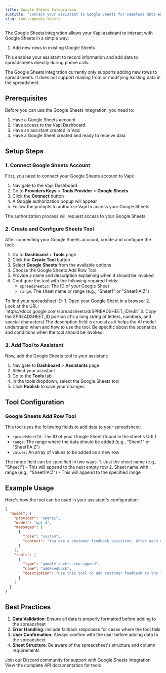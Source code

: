 ```yaml
---
title: Google Sheets Integration
subtitle: 'Connect your assistant to Google Sheets for seamless data entry.'
slug: tools/google-sheets
---
```


The Google Sheets integration allows your Vapi assistant to interact with Google Sheets in a simple way:
1. Add new rows to existing Google Sheets

This enables your assistant to record information and add data to spreadsheets directly during phone calls.

<Note>
  The Google Sheets integration currently only supports adding new rows to spreadsheets. It does not support reading from or modifying existing data in the spreadsheet.
</Note>

## Prerequisites

Before you can use the Google Sheets integration, you need to:
1. Have a Google Sheets account
2. Have access to the Vapi Dashboard
3. Have an assistant created in Vapi
4. Have a Google Sheet created and ready to receive data

## Setup Steps

### 1. Connect Google Sheets Account

First, you need to connect your Google Sheets account to Vapi:

1. Navigate to the Vapi Dashboard
2. Go to **Providers Keys** > **Tools Provider** > **Google Sheets**
3. Click the **Connect** button
4. A Google authorization popup will appear
5. Follow the prompts to authorize Vapi to access your Google Sheets

<Note>
  The authorization process will request access to your Google Sheets.
</Note>

### 2. Create and Configure Sheets Tool

After connecting your Google Sheets account, create and configure the tool:

1. Go to **Dashboard** > **Tools** page
2. Click the **Create Tool** button
3. Select **Google Sheets** from the available options
4. Choose the Google Sheets Add Row Tool
5. Provide a name and description explaining when it should be invoked
6. Configure the tool with the following required fields:
   - `spreadsheetId`: The ID of your Google Sheet
   - `range`: The sheet name or range (e.g., "Sheet1" or "Sheet1!A:Z")

<Note>
  To find your spreadsheet ID:
  1. Open your Google Sheet in a browser
  2. Look at the URL: `https://docs.google.com/spreadsheets/d/SPREADSHEET_ID/edit`
  3. Copy the SPREADSHEET_ID portion (it's a long string of letters, numbers, and special characters)
</Note>

<Note>
  The description field is crucial as it helps the AI model understand when and how to use the tool. Be specific about the scenarios and conditions when the tool should be invoked.
</Note>

### 3. Add Tool to Assistant

Now, add the Google Sheets tool to your assistant:

1. Navigate to **Dashboard** > **Assistants** page
2. Select your assistant
3. Go to the **Tools** tab
4. In the tools dropdown, select the Google Sheets tool
5. Click **Publish** to save your changes

## Tool Configuration

### Google Sheets Add Row Tool

This tool uses the following fields to add data to your spreadsheet:

- `spreadsheetId`: The ID of your Google Sheet (found in the sheet's URL)
- `range`: The range where the data should be added (e.g., "Sheet1" or "Sheet1!A:Z")
- `values`: An array of values to be added as a new row

<Note>
  The range field can be specified in two ways:
  1. Just the sheet name (e.g., "Sheet1") - This will append to the next empty row
  2. Sheet name with range (e.g., "Sheet1!A:Z") - This will append to the specified range
</Note>

## Example Usage

Here's how the tool can be used in your assistant's configuration:

```json
{
  "model": {
    "provider": "openai",
    "model": "gpt-4",
    "messages": [
      {
        "role": "system",
        "content": "You are a customer feedback assistant. After each customer service call, collect feedback using the following process:\n\n1. Ask the customer if they would like to provide feedback\n2. If yes, ask for their rating (1-5 stars)\n3. Ask for specific comments about their experience\n4. Ask for any suggestions for improvement\n5. Confirm the feedback before adding it to the spreadsheet\n\nUse the Add Row tool to record the feedback with the following columns:\n- Timestamp\n- Rating (1-5)\n- Comments\n- Suggestions\n\nAlways be polite and thank the customer for their feedback."
      }
    ],
    "tools": [
      {
        "type": "google.sheets.row.append",
        "name": "addFeedback",
        "description": "Use this tool to add customer feedback to the feedback spreadsheet. Collect all required information (rating, comments, suggestions) before adding the row."
      }
    ]
  }
}
```

## Best Practices

1. **Data Validation**: Ensure all data is properly formatted before adding to the spreadsheet
2. **Error Handling**: Include fallback responses for cases where the tool fails
3. **User Confirmation**: Always confirm with the user before adding data to the spreadsheet
4. **Sheet Structure**: Be aware of the spreadsheet's structure and column requirements

<CardGroup cols={2}>
  <Card
    title="Need Help?"
    icon="question-circle"
    href="https://discord.gg/pUFNcf2WmH"
  >
    Join our Discord community for support with Google Sheets integration
  </Card>
  <Card
    title="API Reference"
    icon="book"
    href="/api-reference/tools/create"
  >
    View the complete API documentation for tools
  </Card>
</CardGroup> 